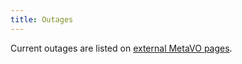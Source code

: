 ```yaml
---
title: Outages
---
```

Current outages are listed on [external MetaVO pages](https://metavo.metacentrum.cz/en/news/outages.jsp).








